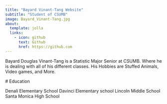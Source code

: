 ```yaml
---
title: "Bayard Vinant-Tang Website"
subtitle: "Student of CSUMB"
image: Bayard_Vinant-Tang.jpg
about:
  template: jolla
  links:
    - icon: github
      text: Github
      href: https://github.com
---
```


  Bayard Douglas Vinant-Tang is a Statistic Major Senior at CSUMB. Where he is dealing with all of his different classes. His Hobbies are Stuffed Animals, Video games, and More.
  
  # Education
  
  Denali Elementary School
  Davinci Elementary school
  Lincoln Middle School
  Santa Monica High School